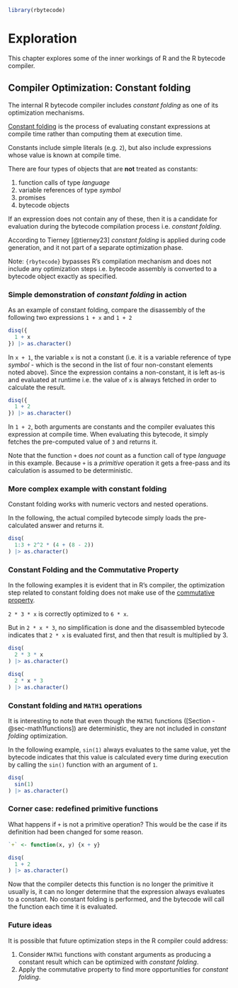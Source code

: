 
```r
library(rbytecode)
```

# Exploration {#sec-exploration}

This chapter explores some of the inner workings of R and the R bytecode compiler.

## Compiler Optimization: Constant folding {#sec-constant-folding}

The internal R bytecode compiler includes *constant folding* as one of 
its optimization mechanisms.

[Constant folding](https://en.wikipedia.org/wiki/Constant_folding) is the 
process of evaluating constant expressions at compile time rather than computing
them at execution time.

Constants include simple literals (e.g. `2`), but also include expressions whose
value is known at compile time.

There are four types of objects that are **not** treated as constants:

1. function calls of type *language*
2. variable references of type *symbol*
3. promises
4. bytecode objects

If an expression does not contain any of these, then it is a candidate for
evaluation during the bytecode compilation process i.e. *constant folding*.

According to Tierney [@tierney23] *constant folding* is applied during code 
generation, and it not part of a separate optimization phase.

Note: `{rbytecode}` bypasses R's compilation mechanism and does not include
any optimization steps i.e. bytecode assembly is converted to a bytecode object
exactly as specified.

### Simple demonstration of *constant folding* in action

As an example of constant folding, compare the disassembly of the following
two expressions `1 + x` and `1 + 2`

```r
disq({
  1 + x
}) |> as.character()
```

In `x + 1`, the variable `x` is not a constant (i.e. it is a variable
reference of type *symbol* - which is the second in the list of four non-constant
elements noted above).  Since the expression contains a non-constant, it is left
as-is and evaluated at runtime i.e. the value of `x` is always fetched in order to 
calculate the result.

```r
disq({
  1 + 2
}) |> as.character()
```

In `1 + 2`, both arguments are constants and the compiler evaluates this
expression at compile time.  When evaluating this bytecode, it simply fetches
the pre-computed value of `3` and returns it.

Note that the function `+` does *not* count as a function call of type *language*
in this example.  Because `+` is a *primitive* operation it gets a free-pass and
its calculation is assumed to be deterministic.


### More complex example with constant folding

Constant folding works with numeric vectors and nested operations.

In the following, the actual compiled bytecode simply loads the pre-calculated
answer and returns it.

```r
disq(
  1:3 + 2^2 * (4 + (8 - 2))
) |> as.character()
```



### Constant Folding and the Commutative Property

In the following examples it is evident that in R's compiler, the optimization step related
to constant folding does not make use of the [commutative property](https://en.wikipedia.org/wiki/Commutative_property).

`2 * 3 * x` is correctly optimized to `6 * x`.

But in `2 * x * 3`, no simplification is done and the disassembled bytecode indicates that 
`2 * x` is evaluated first, and then that result is multiplied by 3.

```r
disq(
  2 * 3 * x
) |> as.character()
```


```r
disq(
  2 * x * 3
) |> as.character()
```


### Constant folding and `MATH1` operations

It is interesting to note that even though the `MATH1` functions ([Section -@sec-math1functions]) 
are deterministic, they are not included in *constant folding* optimization.

In the following example, `sin(1)` always evaluates to the same value, yet
the bytecode indicates that this value is calculated every time during execution
by calling the `sin()` function with an argument of `1`.

```r
disq(
  sin(1)
) |> as.character()
```



### Corner case: redefined primitive functions

What happens if `+` is not a primitive operation?  This would be the case if
its definition had been changed for some reason.

```r
`+` <- function(x, y) {x + y}

disq(
  1 + 2
) |> as.character()
```

Now that the compiler detects this function is no longer the primitive it 
usually is, it can no longer determine that the expression always
evaluates to a constant.   No constant folding is performed, and the bytecode 
will call the function each time it is evaluated.

### Future ideas

It is possible that future optimization steps in the R compiler could address:

1. Consider `MATH1` functions with constant arguments as producing a constant
    result which can be optimized with *constant folding*.
2. Apply the commutative property to find more opportunities for *constant folding*.





